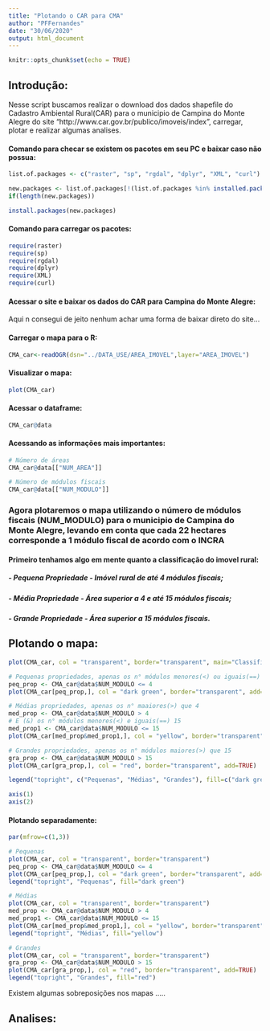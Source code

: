 ```yaml
---
title: "Plotando o CAR para CMA"
author: "PFFernandes"
date: "30/06/2020"
output: html_document
---
```


```r
knitr::opts_chunk$set(echo = TRUE)
```

## Introdução:
Nesse script buscamos realizar o download dos dados shapefile do Cadastro Ambiental Rural(CAR) para o municipio de Campina do Monte Alegre do site "http://www.car.gov.br/publico/imoveis/index", carregar, plotar e realizar algumas analises.

#### Comando para checar se existem os pacotes em seu PC e baixar caso não possua:
```r
list.of.packages <- c("raster", "sp", "rgdal", "dplyr", "XML", "curl")

new.packages <- list.of.packages[!(list.of.packages %in% installed.packages()[,"Package"])]
if(length(new.packages)) 

install.packages(new.packages)
```

#### Comando para carregar os pacotes:
```r
require(raster)
require(sp)
require(rgdal)
require(dplyr)
require(XML)
require(curl)
```

#### Acessar o site e baixar os dados do CAR para Campina do Monte Alegre:
Aqui n consegui de jeito nenhum achar uma forma de baixar direto do site...

#### Carregar o mapa para o R:
```r
CMA_car<-readOGR(dsn="../DATA_USE/AREA_IMOVEL",layer="AREA_IMOVEL")
```

#### Visualizar o mapa:
```r
plot(CMA_car)
```

#### Acessar o dataframe:
```r
CMA_car@data
```

#### Acessando as informações mais importantes: 
```r
# Número de áreas
CMA_car@data[["NUM_AREA"]]
```

```r
# Número de módulos fiscais
CMA_car@data[["NUM_MODULO"]]
```

### Agora plotaremos o mapa utilizando o número de módulos fiscais (NUM_MODULO) para o municipio de Campina do Monte Alegre, levando em conta que cada 22 hectares corresponde a 1 módulo fiscal de acordo com o INCRA

#### Primeiro tenhamos algo em mente quanto a classificação do imovel rural:
##### - Pequena Propriedade - Imóvel rural de até 4 módulos fiscais;
##### - Média Propriedade - Área superior a 4 e até 15 módulos fiscais;
##### - Grande Propriedade - Área superior a 15 módulos fiscais.

## Plotando o mapa:
```r
plot(CMA_car, col = "transparent", border="transparent", main="Classificação dos Imóveis Rurais de CMA")

# Pequenas propriedades, apenas os n° módulos menores(<) ou iguais(==) 4
peq_prop <- CMA_car@data$NUM_MODULO <= 4
plot(CMA_car[peq_prop,], col = "dark green", border="transparent", add=TRUE)

# Médias propriedades, apenas os n° maaiores(>) que 4
med_prop <- CMA_car@data$NUM_MODULO > 4
# E (&) os n° módulos menores(<) e iguais(==) 15
med_prop1 <- CMA_car@data$NUM_MODULO <= 15
plot(CMA_car[med_prop&med_prop1,], col = "yellow", border="transparent", add=TRUE)

# Grandes propriedades, apenas os n° módulos maiores(>) que 15 
gra_prop <- CMA_car@data$NUM_MODULO > 15
plot(CMA_car[gra_prop,], col = "red", border="transparent", add=TRUE)

legend("topright", c("Pequenas", "Médias", "Grandes"), fill=c("dark green", "yellow", "red"))

axis(1)
axis(2)

```

#### Plotando separadamente:
```r
par(mfrow=c(1,3))

# Pequenas
plot(CMA_car, col = "transparent", border="transparent")
peq_prop <- CMA_car@data$NUM_MODULO <= 4
plot(CMA_car[peq_prop,], col = "dark green", border="transparent", add=TRUE)
legend("topright", "Pequenas", fill="dark green")

# Médias
plot(CMA_car, col = "transparent", border="transparent")
med_prop <- CMA_car@data$NUM_MODULO > 4
med_prop1 <- CMA_car@data$NUM_MODULO <= 15
plot(CMA_car[med_prop&med_prop1,], col = "yellow", border="transparent", add=TRUE)
legend("topright", "Médias", fill="yellow")

# Grandes
plot(CMA_car, col = "transparent", border="transparent")
gra_prop <- CMA_car@data$NUM_MODULO > 15
plot(CMA_car[gra_prop,], col = "red", border="transparent", add=TRUE)
legend("topright", "Grandes", fill="red")

```
Existem algumas sobreposições nos mapas .....


## Analises:
